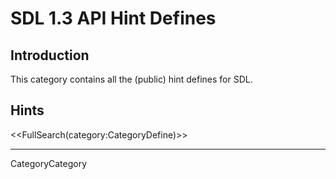 <!-- #master-page:CategoryTemplate -->
<!-- #master-date:Unknown-Date -->
<!-- format wiki -->
<!-- language en -->


= SDL 1.3 API Hint Defines =


== Introduction ==

This category contains all the (public) hint defines for SDL.

== Hints ==

<<FullSearch(category:CategoryDefine)>>

----
CategoryCategory
